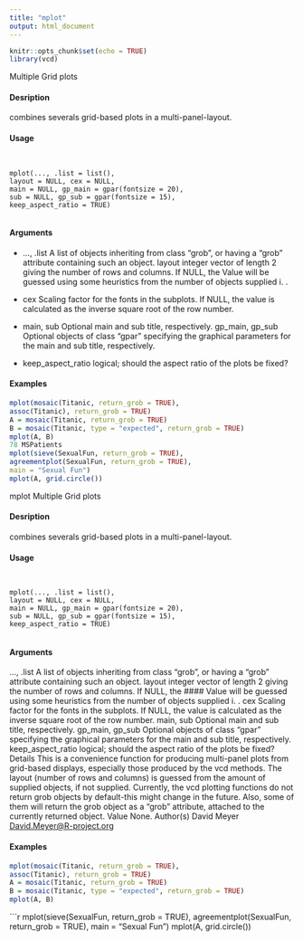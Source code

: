 ```yaml
---
title: "mplot"
output: html_document
---
```


```r
knitr::opts_chunk$set(echo = TRUE)
library(vcd)
```
 Multiple Grid plots

#### Desription

combines severals grid-based plots in a multi-panel-layout.


#### Usage
<pre><code>

mplot(..., .list = list(),
layout = NULL, cex = NULL,
main = NULL, gp_main = gpar(fontsize = 20),
sub = NULL, gp_sub = gpar(fontsize = 15),
keep_aspect_ratio = TRUE)

</code></pre>
#### Arguments

* ..., .list A list of objects inheriting from class "grob", or having a "grob" attribute containing
such an object.
layout integer vector of length 2 giving the number of rows and columns. If NULL,
the  Value 
 will be guessed using some heuristics from the number of objects
supplied i. .
* cex Scaling factor for the fonts in the subplots. If NULL, the value is calculated as the
inverse square root of the row number.
* main, sub Optional main and sub title, respectively. gp_main, gp_sub
Optional objects of class "gpar" specifying the graphical parameters for the
main and sub title, respectively.

* keep_aspect_ratio
logical; should the aspect ratio of the plots be fixed?


#### Examples
```r

mplot(mosaic(Titanic, return_grob = TRUE),
assoc(Titanic), return_grob = TRUE)
A = mosaic(Titanic, return_grob = TRUE)
B = mosaic(Titanic, type = "expected", return_grob = TRUE)
mplot(A, B)
78 MSPatients
mplot(sieve(SexualFun, return_grob = TRUE),
agreementplot(SexualFun, return_grob = TRUE),
main = "Sexual Fun")
mplot(A, grid.circle())
```

mplot Multiple Grid plots

#### Desription

combines severals grid-based plots in a multi-panel-layout.

#### Usage
<pre><code>

mplot(..., .list = list(),
layout = NULL, cex = NULL,
main = NULL, gp_main = gpar(fontsize = 20),
sub = NULL, gp_sub = gpar(fontsize = 15),
keep_aspect_ratio = TRUE)

</code></pre>
#### Arguments

..., .list A list of objects inheriting from class "grob", or having a "grob" attribute containing
such an object.
layout integer vector of length 2 giving the number of rows and columns. If NULL,
the 
#### Value 
 will be guessed using some heuristics from the number of objects
supplied i. .
cex Scaling factor for the fonts in the subplots. If NULL, the value is calculated as the
inverse square root of the row number.
main, sub Optional main and sub title, respectively.
gp_main, gp_sub
Optional objects of class "gpar" specifying the graphical parameters for the
main and sub title, respectively.
keep_aspect_ratio
logical; should the aspect ratio of the plots be fixed?
Details
This is a convenience function for producing multi-panel plots from grid-based displays, especially
those produced by the vcd methods. The layout (number of rows and columns) is guessed from the
amount of supplied objects, if not supplied. Currently, the vcd plotting functions do not return grob
objects by default-this might change in the future. Also, some of them will return the grob object
as a "grob" attribute, attached to the currently returned object.
Value
None.
Author(s)
David Meyer <David.Meyer@R-project.org>

#### Examples
```r

mplot(mosaic(Titanic, return_grob = TRUE),
assoc(Titanic), return_grob = TRUE)
A = mosaic(Titanic, return_grob = TRUE)
B = mosaic(Titanic, type = "expected", return_grob = TRUE)
mplot(A, B)
```

```r
mplot(sieve(SexualFun, return_grob = TRUE),
agreementplot(SexualFun, return_grob = TRUE),
main = "Sexual Fun")
mplot(A, grid.circle())
